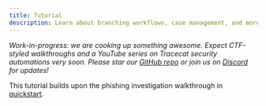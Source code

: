 ```yaml
---
title: Tutorial
description: Learn about branching workflows, case management, and more.
---
```


*Work-in-progress: we are cooking up something awesome.*
*Expect CTF-styled walkthroughs and a YouTube series on Tracecat security automations very soon.*
*Please star our [GitHub repo](https://github.com/TracecatHQ/tracecat) or join us on [Discord](https://discord.gg/n3GF4qxFU8) for updates!*

This tutorial builds upon the phishing investigation walkthrough in [quickstart](/quickstart).
